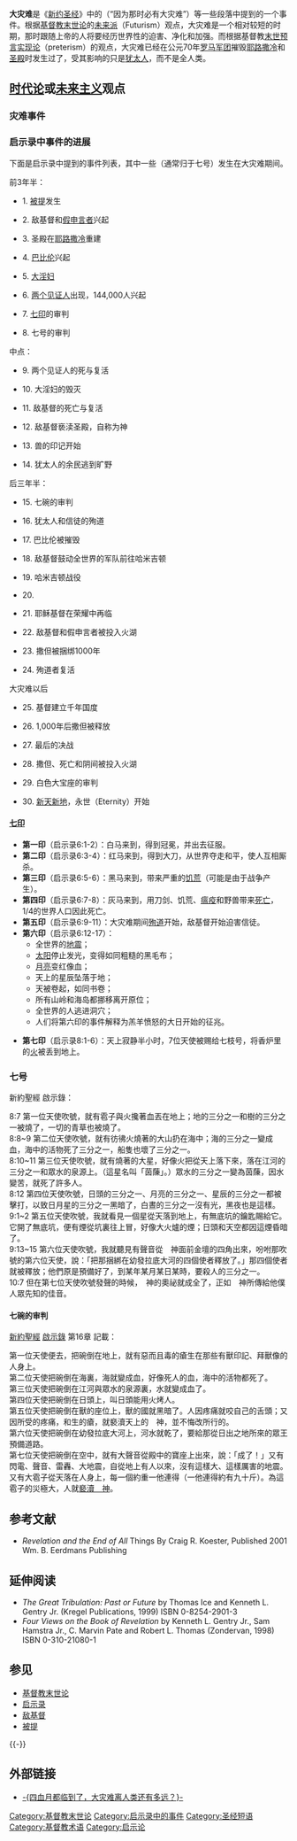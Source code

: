 {{基督教末世论}}
{{About|新约圣经中的一个概念|巴以冲突的大灾难|巴勒斯坦人大逃亡}}
'''大灾难'''是《[[新约圣经|新约圣经]]》中的{{Bible|马太福音|24|21}}（“因为那时必有大灾难”）等一些段落中提到的一个事件。根据[[基督教世界末日|基督教末世论]]的[[未来派|未来派]]（Futurism）观点，大灾难是一个相对较短的时期，那时跟随上帝的人将要经历世界性的迫害、净化和加强。而根据基督教[[末世预言实现论|末世预言实现论]]（preterism）的观点，大灾难已经在公元70年[[罗马军团|罗马军团]]摧毁[[耶路撒冷|耶路撒冷]]和[[圣殿|圣殿]]时发生过了，受其影响的只是[[犹太人|犹太人]]，而不是全人类。

== [[时代论|时代论]]或[[未来主义|未来主义]]观点 ==

=== 灾难事件 ===

=== 启示录中事件的进展 ===
下面是启示录中提到的事件列表，其中一些（通常归于七号）发生在大灾难期间。<!-- The interpretation given is from the pre-tribulationist and literalist view. Of course, opinions among Christians differ: -->

前3年半：
* 1. [[被提|被提]]发生

* 2. 敌基督和[[假申言者|假申言者]]兴起

* 3. 圣殿在[[耶路撒冷|耶路撒冷]]重建

* 4. [[巴比伦|巴比伦]]兴起

* 5. [[巴比伦大淫妇|大淫妇]]

* 6. [[两个见证人|两个见证人]]出现，144,000人兴起 

* 7. [[七印|七印]]的审判 

* 8. 七号的审判

中点：
* 9. 两个见证人的死与复活

* 10. 大淫妇的毁灭

* 11. 敌基督的死亡与复活

* 12. 敌基督亵渎圣殿，自称为神

* 13. 兽的印记开始

* 14. 犹太人的余民逃到旷野

后三年半：
* 15. 七碗的审判

* 16. 犹太人和信徒的殉道

* 17. 巴比伦被摧毁

* 18. 敌基督鼓动全世界的军队前往哈米吉顿

* 19. 哈米吉顿战役

* 20. 

* 21. 耶稣基督在荣耀中再临

* 22. 敌基督和假申言者被投入火湖

* 23. 撒但被捆绑1000年

* 24. 殉道者复活

大灾难以后
* 25. 基督建立千年国度

* 26. 1,000年后撒但被释放 

* 27. 最后的决战

* 28. 撒但、死亡和阴间被投入火湖

* 29. 白色大宝座的审判

* 30. [[新天新地|新天新地]]，永世（Eternity）开始

==== [[七印|七印]] ====
* '''第一印'''（启示录6:1-2）：白马来到，得到冠冕，并出去征服。
* '''第二印'''（启示录6:3-4）：红马来到，得到大刀，从世界夺走和平，使人互相厮杀。
* '''第三印'''（启示录6:5-6）：黑马来到，带来严重的[[饥荒|饥荒]]（可能是由于战争产生）。
* '''第四印'''（启示录6:7-8）：灰马来到，用刀剑、饥荒、[[瘟疫|瘟疫]]和野兽带来[[死亡|死亡]]，1/4的世界人口因此死亡。
* '''第五印'''（启示录6:9-11）：大灾难期间[[殉道|殉道]]开始，敌基督开始迫害信徒。
* '''第六印'''（启示录6:12-17）：
**全世界的[[地震|地震]]；
**[[太阳|太阳]]停止发光，变得如同粗糙的黑毛布；
**[[月亮|月亮]]变红像血；
**天上的星辰坠落于地；
**天被卷起，如同书卷；
**所有山岭和海岛都挪移离开原位；
**全世界的人逃进洞穴；
**人们将第六印的事件解释为羔羊愤怒的大日开始的征兆。

* '''第七印'''（启示录8:1-6）：天上寂静半小时，7位天使被赐给七枝号，将香炉里的[[火|火]]被丢到地上。

=== 七号 ===
新約聖經 啟示錄：

8:7 第一位天使吹號，就有雹子與火攙著血丟在地上；地的三分之一和樹的三分之一被燒了，一切的青草也被燒了。<br />
8:8~9 第二位天使吹號，就有彷彿火燒著的大山扔在海中；海的三分之一變成血，海中的活物死了三分之一，船隻也壞了三分之一。<br />
8:10~11 第三位天使吹號，就有燒著的大星，好像火把從天上落下來，落在江河的三分之一和眾水的泉源上。（這星名叫「茵蔯」。）眾水的三分之一變為茵蔯，因水變苦，就死了許多人。<br />
8:12	第四位天使吹號，日頭的三分之一、月亮的三分之一、星辰的三分之一都被擊打，以致日月星的三分之一黑暗了，白晝的三分之一沒有光，黑夜也是這樣。<br />
9:1~2 第五位天使吹號，我就看見一個星從天落到地上，有無底坑的鑰匙賜給它。它開了無底坑，便有煙從坑裏往上冒，好像大火爐的煙；日頭和天空都因這煙昏暗了。<br />
9:13~15 第六位天使吹號，我就聽見有聲音從　神面前金壇的四角出來，吩咐那吹號的第六位天使，說：「把那捆綁在幼發拉底大河的四個使者釋放了。」那四個使者就被釋放；他們原是預備好了，到某年某月某日某時，要殺人的三分之一。<br />
10:7	但在第七位天使吹號發聲的時候，　神的奧祕就成全了，正如　神所傳給他僕人眾先知的佳音。<br />

====七碗的审判====
[[新約聖經|新約聖經]] [[啟示錄|啟示錄]] 第16章 記載：

第一位天使便去，把碗倒在地上，就有惡而且毒的瘡生在那些有獸印記、拜獸像的人身上。<br />
第二位天使把碗倒在海裏，海就變成血，好像死人的血，海中的活物都死了。<br />
第三位天使把碗倒在江河與眾水的泉源裏，水就變成血了。<br />
第四位天使把碗倒在日頭上，叫日頭能用火烤人。<br />
第五位天使把碗倒在獸的座位上，獸的國就黑暗了。人因疼痛就咬自己的舌頭；又因所受的疼痛，和生的瘡，就褻瀆天上的　神，並不悔改所行的。<br />
第六位天使把碗倒在幼發拉底大河上，河水就乾了，要給那從日出之地所來的眾王預備道路。<br />
第七位天使把碗倒在空中，就有大聲音從殿中的寶座上出來，說：「成了！」又有閃電、聲音、雷轟、大地震，自從地上有人以來，沒有這樣大、這樣厲害的地震。又有大雹子從天落在人身上，每一個約重一他連得（一他連得約有九十斤）。為這雹子的災極大，人就[[褻瀆神|褻瀆　神]]。

== 参考文献 ==
{{Reflist}}
* ''Revelation and the End of All'' Things By Craig R. Koester, Published 2001 Wm. B. Eerdmans Publishing

== 延伸阅读 ==
* ''The Great Tribulation: Past or Future'' by Thomas Ice and Kenneth L. Gentry Jr. (Kregel Publications, 1999) ISBN 0-8254-2901-3
* ''Four Views on the Book of Revelation'' by Kenneth L. Gentry Jr., Sam Hamstra Jr., C. Marvin Pate and Robert L. Thomas (Zondervan, 1998) ISBN 0-310-21080-1

== 参见 ==
* [[基督教末世论|基督教末世论]]
* [[启示录|启示录]]
* [[敌基督|敌基督]]
* [[被提|被提]]

{{-}}
{{基督}}
{{末世论}}
{{基督教神学}}

[[Category:基督教末世论|Category:基督教末世论]]
[[Category:启示录中的事件|Category:启示录中的事件]]
[[Category:圣经短语|Category:圣经短语]]
[[Category:基督教术语|Category:基督教术语]]
[[Category:启示论|Category:启示论]]

== 外部链接 ==
* [https://web.archive.org/web/20180203235950/https://www.pursuestar.com/four-bloodmoon.html -{四血月都临到了，大灾难离人类还有多远？}-]